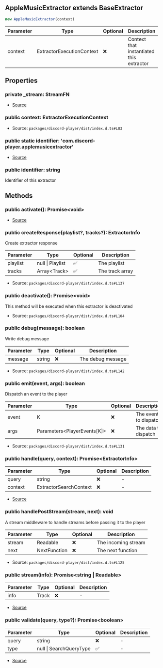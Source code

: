 ## AppleMusicExtractor extends BaseExtractor

```typescript
new AppleMusicExtractor(context)
```
| Parameter | Type | Optional | Description |
| ----------- | ----------- | ----------- | ----------- |
| context | ExtractorExecutionContext | ❌ | Context that instantiated this extractor |

## Properties
### private  _stream: StreamFN
- [Source](https://github.com/Androz2091/discord-player/blob/a0c651a/packages/extractor/src/extractors/AppleMusicExtractor.ts#L9)
### public  context: ExtractorExecutionContext
- Source: `packages/discord-player/dist/index.d.ts#L83`
### public static identifier: 'com.discord\-player.applemusicextractor'
- [Source](https://github.com/Androz2091/discord-player/blob/a0c651a/packages/extractor/src/extractors/AppleMusicExtractor.ts#L8)
### public  identifier: string
Identifier of this extractor
## Methods
### public  activate(): Promise\<void>
- [Source](https://github.com/Androz2091/discord-player/blob/a0c651a/packages/extractor/src/extractors/AppleMusicExtractor.ts#L11)
### public  createResponse(playlist?, tracks?): ExtractorInfo
Create extractor response




| Parameter | Type | Optional | Description |
| ----------- | ----------- | ----------- | ----------- |
| playlist | null \| Playlist | ✅ | The playlist |
| tracks | Array\<Track> | ✅ | The track array |


- Source: `packages/discord-player/dist/index.d.ts#L137`
### public  deactivate(): Promise\<void>
This method will be executed when this extractor is deactivated





- Source: `packages/discord-player/dist/index.d.ts#L104`
### public  debug(message): boolean
Write debug message




| Parameter | Type | Optional | Description |
| ----------- | ----------- | ----------- | ----------- |
| message | string | ❌ | The debug message |


- Source: `packages/discord-player/dist/index.d.ts#L142`
### public  emit(event, args): boolean
Dispatch an event to the player




| Parameter | Type | Optional | Description |
| ----------- | ----------- | ----------- | ----------- |
| event | K | ❌ | The event to dispatch |
| args | Parameters\<PlayerEvents\[K]> | ❌ | The data to dispatch |


- Source: `packages/discord-player/dist/index.d.ts#L131`
### public  handle(query, context): Promise\<ExtractorInfo>
| Parameter | Type | Optional | Description |
| ----------- | ----------- | ----------- | ----------- |
| query | string | ❌ | - |
| context | ExtractorSearchContext | ❌ | - |


- [Source](https://github.com/Androz2091/discord-player/blob/a0c651a/packages/extractor/src/extractors/AppleMusicExtractor.ts#L20)
### public  handlePostStream(stream, next): void
A stream middleware to handle streams before passing it to the player




| Parameter | Type | Optional | Description |
| ----------- | ----------- | ----------- | ----------- |
| stream | Readable | ❌ | The incoming stream |
| next | NextFunction | ❌ | The next function |


- Source: `packages/discord-player/dist/index.d.ts#L125`
### public  stream(info): Promise\<string \| Readable>
| Parameter | Type | Optional | Description |
| ----------- | ----------- | ----------- | ----------- |
| info | Track | ❌ | - |


- [Source](https://github.com/Androz2091/discord-player/blob/a0c651a/packages/extractor/src/extractors/AppleMusicExtractor.ts#L148)
### public  validate(query, type?): Promise\<boolean>
| Parameter | Type | Optional | Description |
| ----------- | ----------- | ----------- | ----------- |
| query | string | ❌ | - |
| type | null \| SearchQueryType | ✅ | - |


- [Source](https://github.com/Androz2091/discord-player/blob/a0c651a/packages/extractor/src/extractors/AppleMusicExtractor.ts#L16)